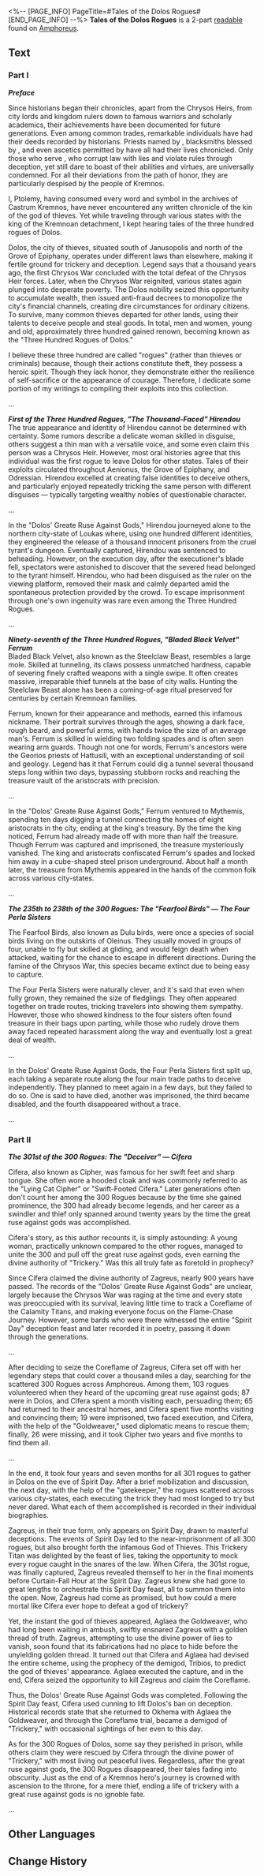 <%-- [PAGE_INFO]
PageTitle=#Tales of the Dolos Rogues#
[END_PAGE_INFO] --%>
{{Readable Infobox
|id           = 532
|partIds      = 190860;190861
|title        = 
|image        = Item Tales of the Dolos Rogues.png
|world        = Amphoreus
|parts        = 2
|author       = <!--to be added-->
|description  = A historical record written by Ptolemy, the Kremnoan historian. This volume chronicles the adventures of several figures from among the three hundred rogues of Dolos, the city of thieves.
|part1        = Part I
|source1      = {{cx|Source missing}}
|part2        = Part II
|source2      = {{cx|Source missing}}
|characters   = Aglaea; Aquila; Georios; Thanatos; Zagreus
|factions     = Okhema
}}
'''Tales of the Dolos Rogues''' is a 2-part [[readable]] found on [[Amphoreus]].
<!--
==Location==
{{Map Embed|<map name>|<marker id>}}
-->
==Text==
===Part I===
'''''Preface'''''

Since historians began their chronicles, apart from the Chrysos Heirs, from city lords and kingdom rulers down to famous warriors and scholarly academics, their achievements have been documented for future generations. Even among common trades, remarkable individuals have had their deeds recorded by historians. Priests named by {{Rubi|Aquila|Sky Titan}}, blacksmiths blessed by {{Rubi|Georios|Earth Titan}}, and even ascetics permitted by {{Rubi|Thanatos|Death Titan}} have all had their lives chronicled. Only those who serve {{Rubi|Zagreus|Trickery Titan}}, who corrupt law with lies and violate rules through deception, yet still dare to boast of their abilities and virtues, are universally condemned. For all their deviations from the path of honor, they are particularly despised by the people of Kremnos.

I, Ptolemy, having consumed every word and symbol in the archives of Castrum Kremnos, have never encountered any written chronicle of the kin of the god of thieves. Yet while traveling through various states with the king of the Kremnoan detachment, I kept hearing tales of the three hundred rogues of Dolos.

Dolos, the city of thieves, situated south of Janusopolis and north of the Grove of Epiphany, operates under different laws than elsewhere, making it fertile ground for trickery and deception. Legend says that a thousand years ago, the first Chrysos War concluded with the total defeat of the Chrysos Heir forces. Later, when the Chrysos War reignited, various states again plunged into desperate poverty. The Dolos nobility seized this opportunity to accumulate wealth, then issued anti-fraud decrees to monopolize the city's financial channels, creating dire circumstances for ordinary citizens. To survive, many common thieves departed for other lands, using their talents to deceive people and steal goods. In total, men and women, young and old, approximately three hundred gained renown, becoming known as the "Three Hundred Rogues of Dolos."

I believe these three hundred are called "rogues" (rather than thieves or criminals) because, though their actions constitute theft, they possess a heroic spirit. Though they lack honor, they demonstrate either the resilience of self-sacrifice or the appearance of courage. Therefore, I dedicate some portion of my writings to compiling their exploits into this collection.

...

'''''First of the Three Hundred Rogues, "The Thousand-Faced" Hirendou'''''<br />
The true appearance and identity of Hirendou cannot be determined with certainty. Some rumors describe a delicate woman skilled in disguise, others suggest a thin man with a versatile voice, and some even claim this person was a Chrysos Heir. However, most oral histories agree that this individual was the first rogue to leave Dolos for other states. Tales of their exploits circulated throughout Aenionus, the Grove of Epiphany, and Odressian. Hirendou excelled at creating false identities to deceive others, and particularly enjoyed repeatedly tricking the same person with different disguises &mdash; typically targeting wealthy nobles of questionable character.

...

In the "Dolos' Greate Ruse Against Gods," Hirendou journeyed alone to the northern city-state of Loukas where, using one hundred different identities, they engineered the release of a thousand innocent prisoners from the cruel tyrant's dungeon. Eventually captured, Hirendou was sentenced to beheading. However, on the execution day, after the executioner's blade fell, spectators were astonished to discover that the severed head belonged to the tyrant himself. Hirendou, who had been disguised as the ruler on the viewing platform, removed their mask and calmly departed amid the spontaneous protection provided by the crowd. To escape imprisonment through one's own ingenuity was rare even among the Three Hundred Rogues.

...

'''''Ninety-seventh of the Three Hundred Rogues, "Bladed Black Velvet" Ferrum'''''<br />
Bladed Black Velvet, also known as the Steelclaw Beast, resembles a large mole. Skilled at tunneling, its claws possess unmatched hardness, capable of severing finely crafted weapons with a single swipe. It often creates massive, irreparable thief tunnels at the base of city walls. Hunting the Steelclaw Beast alone has been a coming-of-age ritual preserved for centuries by certain Kremnoan families.

Ferrum, known for their appearance and methods, earned this infamous nickname. Their portrait survives through the ages, showing a dark face, rough beard, and powerful arms, with hands twice the size of an average man's. Ferrum is skilled in wielding two folding spades and is often seen wearing arm guards. Though not one for words, Ferrum's ancestors were the Georios priests of Hattusili, with an exceptional understanding of soil and geology. Legend has it that Ferrum could dig a tunnel several thousand steps long within two days, bypassing stubborn rocks and reaching the treasure vault of the aristocrats with precision.

...

In the "Dolos' Greate Ruse Against Gods," Ferrum ventured to Mythemis, spending ten days digging a tunnel connecting the homes of eight aristocrats in the city, ending at the king's treasury. By the time the king noticed, Ferrum had already made off with more than half the treasure. Though Ferrum was captured and imprisoned, the treasure mysteriously vanished. The king and aristocrats confiscated Ferrum's spades and locked him away in a cube-shaped steel prison underground. About half a month later, the treasure from Mythemis appeared in the hands of the common folk across various city-states.

...

'''''The 235th to 238th of the 300 Rogues: The "Fearfool Birds" &mdash; The Four Perla Sisters'''''

The Fearfool Birds, also known as Dulu birds, were once a species of social birds living on the outskirts of Oleinus. They usually moved in groups of four, unable to fly but skilled at gliding, and would feign death when attacked, waiting for the chance to escape in different directions. During the famine of the Chrysos War, this species became extinct due to being easy to capture.

The Four Perla Sisters were naturally clever, and it's said that even when fully grown, they remained the size of fledglings. They often appeared together on trade routes, tricking travelers into showing them sympathy. However, those who showed kindness to the four sisters often found treasure in their bags upon parting, while those who rudely drove them away faced repeated harassment along the way and eventually lost a great deal of wealth.

...

In the Dolos' Greate Ruse Against Gods, the Four Perla Sisters first split up, each taking a separate route along the four main trade paths to deceive independently. They planned to meet again in a few days, but they failed to do so. One is said to have died, another was imprisoned, the third became disabled, and the fourth disappeared without a trace.

...

===Part II===
'''''The 301st of the 300 Rogues: The "Deceiver" &mdash; Cifera'''''

Cifera, also known as Cipher, was famous for her swift feet and sharp tongue. She often wore a hooded cloak and was commonly referred to as the "Lying Cat Cipher" or "Swift-Footed Cifera." Later generations often don't count her among the 300 Rogues because by the time she gained prominence, the 300 had already become legends, and her career as a swindler and thief only spanned around twenty years by the time the great ruse against gods was accomplished.

Cifera's story, as this author recounts it, is simply astounding: A young woman, practically unknown compared to the other rogues, managed to unite the 300 and pull off the great ruse against gods, even earning the divine authority of "Trickery." Was this all truly fate as foretold in prophecy?

Since Cifera claimed the divine authority of Zagreus, nearly 900 years have passed. The records of the "Dolos' Greate Ruse Against Gods" are unclear, largely because the Chrysos War was raging at the time and every state was preoccupied with its survival, leaving little time to track a Coreflame of the Calamity Titans, and making everyone focus on the Flame-Chase Journey. However, some bards who were there witnessed the entire "Spirit Day" deception feast and later recorded it in poetry, passing it down through the generations.

...

After deciding to seize the Coreflame of Zagreus, Cifera set off with her legendary steps that could cover a thousand miles a day, searching for the scattered 300 Rogues across Amphoreus. Among them, 103 rogues volunteered when they heard of the upcoming great ruse against gods; 87 were in Dolos, and Cifera spent a month visiting each, persuading them; 65 had returned to their ancestral homes, and Cifera spent five months visiting and convincing them; 19 were imprisoned, two faced execution, and Cifera, with the help of the "Goldweaver," used diplomatic means to rescue them; finally, 26 were missing, and it took Cipher two years and five months to find them all.

...

In the end, it took four years and seven months for all 301 rogues to gather in Dolos on the eve of Spirit Day. After a brief mobilization and discussion, the next day, with the help of the "gatekeeper," the rogues scattered across various city-states, each executing the trick they had most longed to try but never dared. What each of them accomplished is recorded in their individual biographies.

Zagreus, in their true form, only appears on Spirit Day, drawn to masterful deceptions. The events of Spirit Day led to the near-imprisonment of all 300 rogues, but also brought forth the infamous God of Thieves. This Trickery Titan was delighted by the feast of lies, taking the opportunity to mock every rogue caught in the snares of the law. When Cifera, the 301st rogue, was finally captured, Zagreus revealed themself to her in the final moments before Curtain-Fall Hour at the Spirit Day. Zagreus knew she had gone to great lengths to orchestrate this Spirit Day feast, all to summon them into the open. Now, Zagreus had come as promised, but how could a mere mortal like Cifera ever hope to defeat a god of trickery?

Yet, the instant the god of thieves appeared, Aglaea the Goldweaver, who had long been waiting in ambush, swiftly ensnared Zagreus with a golden thread of truth. Zagreus, attempting to use the divine power of lies to vanish, soon found that its fabrications had no place to hide before the unyielding golden thread. It turned out that Cifera and Aglaea had devised the entire scheme, using the prophecy of the demigod, Tribios, to predict the god of thieves' appearance. Aglaea executed the capture, and in the end, Cifera seized the opportunity to kill Zagreus and claim the Coreflame.

Thus, the Dolos' Greate Ruse Against Gods was completed. Following the Spirit Day feast, Cifera used cunning to lift Dolos's ban on deception. Historical records state that she returned to Okhema with Aglaea the Goldweaver, and through the Coreflame trial, became a demigod of "Trickery," with occasional sightings of her even to this day.

As for the 300 Rogues of Dolos, some say they perished in prison, while others claim they were rescued by Cifera through the divine power of "Trickery," with most living out peaceful lives. Regardless, after the great ruse against gods, the 300 Rogues disappeared, their tales fading into obscurity. Just as the end of a Kremnos hero's journey is crowned with ascension to the throne, for a mere thief, ending a life of trickery with a great ruse against gods is no ignoble fate.

...

<!--
==Trivia==
* 
-->
==Other Languages==
{{Other Languages
|en   = Tales of the Dolos Rogues
|zhs  = 多洛斯侠盗列传
|zht  = 多洛斯俠盜列傳
|ja   = ドロス義賊列伝
|ko   = 도로스 의적 열전
|es   = Biografías de los forajidos de Doros
|fr   = Contes des roublards de Dolos
|ru   = Биографии благородных разбойников Долоса
|th   = เรื่องเล่าขานจอมโจรแห่ง Dolos
|vi   = Tiểu Sử Hiệp Đạo Dolos
|de   = Geschichten über Dolos-Schurken
|id   = Kisah Bandit Dolos
|pt   = Contos dos Renegados de Dolos
}}

==Change History==
{{Change History|3.3}}